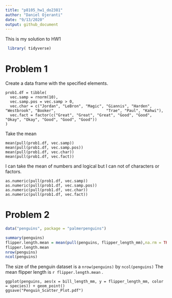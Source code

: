 ```yaml
---
title: "p8105_hw1_do2381"
author: "Daniel Ojeranti"
date: "9/13/2020"
output: github_document
---
```


This is my solution to HW1

```r
 library( tidyverse)
```
# Problem 1

Create a data frame with the specified elements.

```Create
prob1.df = tibble(
  vec.samp = rnorm(10),
  vec.samp.pos = vec.samp > 0,
  vec.char = c("Jordan", "LeBron", "Magic", "Giannis", "Harden", "Westbrook", "Booker",                      "Trae", "Paul", "Kahwi"),
  vec.fact = factor(c("Great", "Great", "Great", "Good", "Good",                                           "Okay", "Okay", "Good", "Good", "Good"))
)
```

Take the mean

```mean
mean(pull(prob1.df, vec.samp))
mean(pull(prob1.df, vec.samp.pos))
mean(pull(prob1.df, vec.char))
mean(pull(prob1.df, vec.fact))
```

I can take the mean of numbers and logical but I can not of characters or factors.

```numeric
as.numeric(pull(prob1.df, vec.samp))
as.numeric(pull(prob1.df, vec.samp.pos))
as.numeric(pull(prob1.df, vec.char))
as.numeric(pull(prob1.df, vec.fact))
```

# Problem 2

```r

data("penguins", package = "palmerpenguins")

summary(penguins)
flipper.length.mean = mean(pull(penguins, flipper_length_mm),na.rm = TRUE)
flipper.length.mean
nrow(penguins)
ncol(penguins)

```

The size of the penguin dataset is a `nrow(penguins)` by `ncol(penguins)`
The mean flipper length is `r flipper.length.mean` .

```Scatterplot
ggplot(penguins, aes(x = bill_length_mm, y = flipper_length_mm, color = species)) + geom_point()
ggsave("Penguin_Scatter_Plot.pdf")
```


